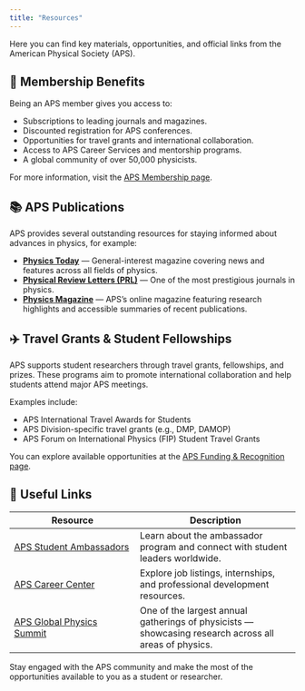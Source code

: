 ```yaml
---
title: "Resources"
---
```

 
Here you can find key materials, opportunities, and official links from the American Physical Society (APS).

## 🧾 Membership Benefits

Being an APS member gives you access to:

- Subscriptions to leading journals and magazines.
- Discounted registration for APS conferences.
- Opportunities for travel grants and international collaboration.
- Access to APS Career Services and mentorship programs.
- A global community of over 50,000 physicists.

For more information, visit the [APS Membership page](https://www.aps.org/membership/).

## 📚 APS Publications

APS provides several outstanding resources for staying informed about advances in physics, for example:

- **[Physics Today](https://pubs.aip.org/physicstoday)** — General-interest magazine covering news and features across all fields of physics.  
- **[Physical Review Letters (PRL)](https://journals.aps.org/prl/)** — One of the most prestigious journals in physics.  
- **[Physics Magazine](https://physics.aps.org/)** — APS’s online magazine featuring research highlights and accessible summaries of recent publications.  

## ✈️ Travel Grants & Student Fellowships

APS supports student researchers through travel grants, fellowships, and prizes. These programs aim to promote international collaboration and help students attend major APS meetings.

Examples include:

- APS International Travel Awards for Students
- APS Division-specific travel grants (e.g., DMP, DAMOP)
- APS Forum on International Physics (FIP) Student Travel Grants

You can explore available opportunities at the [APS Funding & Recognition page](https://www.aps.org/funding-recognition).

## 🔗 Useful Links

| Resource | Description |
|-----------|--------------|
| [APS Student Ambassadors](https://www.aps.org/membership/student-ambassadors) | Learn about the ambassador program and connect with student leaders worldwide. |
| [APS Career Center](https://www.apsphysicsjobs.com/) | Explore job listings, internships, and professional development resources. |
| [APS Global Physics Summit](https://summit.aps.org/) | One of the largest annual gatherings of physicists — showcasing research across all areas of physics. |

Stay engaged with the APS community and make the most of the opportunities available to you as a student or researcher.
